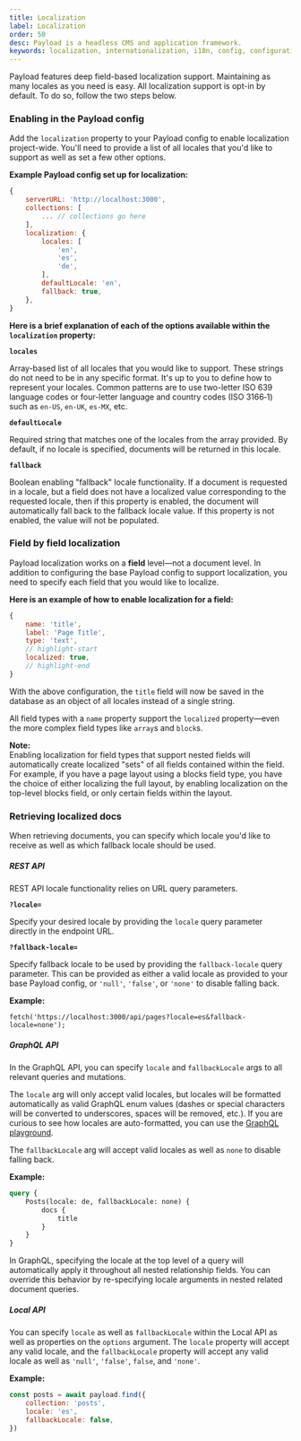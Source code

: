 ```yaml
---
title: Localization
label: Localization
order: 50
desc: Payload is a headless CMS and application framework.
keywords: localization, internationalization, i18n, config, configuration, documentation, Content Management System, cms, headless, javascript, node, react, express
---
```


Payload features deep field-based localization support. Maintaining as many locales as you need is easy. All localization support is opt-in by default. To do so, follow the two steps below.

### Enabling in the Payload config

Add the `localization` property to your Payload config to enable localization project-wide. You'll need to provide a list of all locales that you'd like to support as well as set a few other options.

**Example Payload config set up for localization:**

```js
{
	serverURL: 'http://localhost:3000',
	collections: [
		... // collections go here
	],
	localization: {
		locales: [
			'en',
			'es',
			'de',
		],
		defaultLocale: 'en',
		fallback: true,
	},
}
```

**Here is a brief explanation of each of the options available within the `localization` property:**

**`locales`**

Array-based list of all locales that you would like to support. These strings do not need to be in any specific format. It's up to you to define how to represent your locales. Common patterns are to use two-letter ISO 639 language codes or four-letter language and country codes (ISO 3166‑1) such as `en-US`, `en-UK`, `es-MX`, etc.

**`defaultLocale`**

Required string that matches one of the locales from the array provided. By default, if no locale is specified, documents will be returned in this locale.

**`fallback`**

Boolean enabling "fallback" locale functionality. If a document is requested in a locale, but a field does not have a localized value corresponding to the requested locale, then if this property is enabled, the document will automatically fall back to the fallback locale value. If this property is not enabled, the value will not be populated.

### Field by field localization

Payload localization works on a **field** level—not a document level. In addition to configuring the base Payload config to support localization, you need to specify each field that you would like to localize.

**Here is an example of how to enable localization for a field:**

```js
{
	name: 'title',
	label: 'Page Title',
	type: 'text',
	// highlight-start
	localized: true,
	// highlight-end
}
```

With the above configuration, the `title` field will now be saved in the database as an object of all locales instead of a single string.

All field types with a `name` property support the `localized` property—even the more complex field types like `array`s and `block`s.

<Banner>
	<strong>Note:</strong><br/>
	Enabling localization for field types that support nested fields will automatically create localized "sets" of all fields contained within the field. For example, if you have a page layout using a blocks field type, you have the choice of either localizing the full layout, by enabling localization on the top-level blocks field, or only certain fields within the layout.
</Banner>

### Retrieving localized docs

When retrieving documents, you can specify which locale you'd like to receive as well as which fallback locale should be used.

##### REST API

REST API locale functionality relies on URL query parameters.

**`?locale=`**

Specify your desired locale by providing the `locale` query parameter directly in the endpoint URL.

**`?fallback-locale=`**

Specify fallback locale to be used by providing the `fallback-locale` query parameter. This can be provided as either a valid locale as provided to your base Payload config, or `'null'`, `'false'`, or `'none'` to disable falling back.

**Example:**

```
fetch('https://localhost:3000/api/pages?locale=es&fallback-locale=none');
```

##### GraphQL API

In the GraphQL API, you can specify `locale` and `fallbackLocale` args to all relevant queries and mutations.

The `locale` arg will only accept valid locales, but locales will be formatted automatically as valid GraphQL enum values (dashes or special characters will be converted to underscores, spaces will be removed, etc.). If you are curious to see how locales are auto-formatted, you can use the [GraphQL playground](/docs/graphql/playground).

The `fallbackLocale` arg will accept valid locales as well as `none` to disable falling back.

**Example:**

```graphql
query {
	Posts(locale: de, fallbackLocale: none) {
		docs {
			title
		}
	}
}
```

<Banner>
	In GraphQL, specifying the locale at the top level of a query will automatically apply it throughout all nested relationship fields. You can override this behavior by re-specifying locale arguments in nested related document queries.
</Banner>

##### Local API

You can specify `locale` as well as `fallbackLocale` within the Local API as well as properties on the `options` argument. The `locale` property will accept any valid locale, and the `fallbackLocale` property will accept any valid locale as well as `'null'`, `'false'`, `false`, and `'none'`.

**Example:**

```js
const posts = await payload.find({
	collection: 'posts',
	locale: 'es',
	fallbackLocale: false,
})
```
